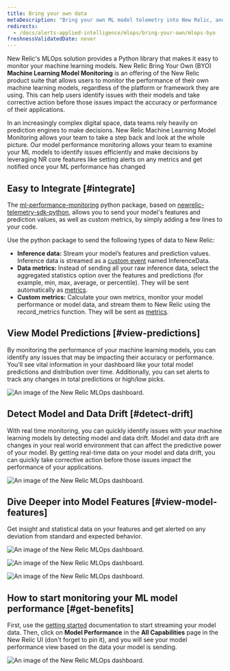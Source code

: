 ```yaml
---
title: Bring your own data
metaDescription: "Bring your own ML model telemetry into New Relic, and start getting value from your ML model data in just a few minutes"
redirects: 
  - /docs/alerts-applied-intelligence/mlops/bring-your-own/mlops-byo
freshnessValidatedDate: never
---
```








New Relic's MLOps solution provides a Python library that makes it easy to monitor your machine learning models. New Relic Bring Your Own (BYO) **Machine Learning Model Monitoring** is an offering of the New Relic product suite that allows users to monitor the performance of their own machine learning models, regardless of the platform or framework they are using. This can help users identify issues with their models and take corrective action before those issues impact the accuracy or performance of their applications.

In an increasingly complex digital space, data teams rely heavily on prediction engines to make decisions. New Relic Machine Learning Model Monitoring allows your team to take a step back and look at the whole picture. Our model performance monitoring allows your team to examine your ML models to identify issues efficiently and make decisions by leveraging NR core features like setting alerts on any metrics and get notified once your ML performance has changed


## Easy to Integrate [#integrate]
The [ml-performance-monitoring](https://github.com/newrelic-experimental/ml-performance-monitoring) python package, based on [newrelic-telemetry-sdk-python](https://github.com/newrelic/newrelic-telemetry-sdk-python)​​, allows you to send your model's features and prediction values, as well as custom metrics, by simply adding a few lines to your code.

Use the python package to send the following types of data to New Relic:

* **Inference data:** Stream your model’s features and prediction values. Inference data is streamed as a [custom event](https://docs.newrelic.com/docs/data-apis/ingest-apis/introduction-event-api/) named InferenceData.
* **Data metrics:** Instead of sending all your raw inference data, select the aggregated statistics option over the features and predictions (for example, min, max, average, or percentile). They will be sent automatically as [metrics](https://docs.newrelic.com/docs/data-apis/ingest-apis/metric-api/introduction-metric-api/).
* **Custom metrics:** Calculate your own metrics, monitor your model performance or model data, and stream them to New Relic using the record_metrics function. They will be sent as [metrics](https://docs.newrelic.com/docs/data-apis/ingest-apis/metric-api/introduction-metric-api/).

## View Model Predictions [#view-predictions]
By monitoring the performance of your machine learning models, you can identify any issues that may be impacting their accuracy or performance. You'll see vital information in your dashboard like your total model predictions and distribution over time. Additionally, you can set alerts to track any changes in total predictions or high/low picks.

<img
  title="An image of the model performance and predictions in New Relic"
  alt="An image of the New Relic MLOps dashboard."
  src={modelperformancemonitoringPredictions}
/>
 
## Detect Model and Data Drift [#detect-drift]
With real time monitoring, you can quickly identify issues with your machine learning models by detecting model and data drift. Model and data drift are changes in your real world environment that can affect the predictive power of your model. By getting real-time data on your model and data drift, you can quickly take corrective action before those issues impact the performance of your applications.

<img
  title="An image of the model and data drift in New Relic"
  alt="An image of the New Relic MLOps dashboard."
  src={modelperformancemonitoringPerformanceDrift}
/>

## Dive Deeper into Model Features [#view-model-features]
Get insight and statistical data on your features and get alerted on any deviation from standard and expected behavior.

<img
  title="An image of the model features in New Relic"
  alt="An image of the New Relic MLOps dashboard."
  src={modelperformancemonitoringModelFeatures}
/>

<img
  title="An image of the feature distribution in New Relic"
  alt="An image of the New Relic MLOps dashboard."
  src={modelperformancemonitoringFeatureDistribution}
/>

<img
  title="An image of the model count, missing values, and standard deviation in New Relic"
  alt="An image of the New Relic MLOps dashboard."
  src={modelperformancemonitoringStandardDeviation}
/>

## How to start monitoring your ML model performance [#get-benefits]

First, use the [getting started](https://docs.newrelic.com/docs/mlops/bring-your-own/getting-started-byo/) documentation to start streaming your model data. Then, click on **Model Performance** in the **All Capabilities** page in the New Relic UI (don't forget to pin it), and you will see your model performance view based on the data your model is sending.

<img
  title="An image of the model performance tab in the New Relic navigation menu"
  alt="An image of the New Relic MLOps dashboard."
  src={modelperformancemonitoringModelPerformanceTab}
/>

